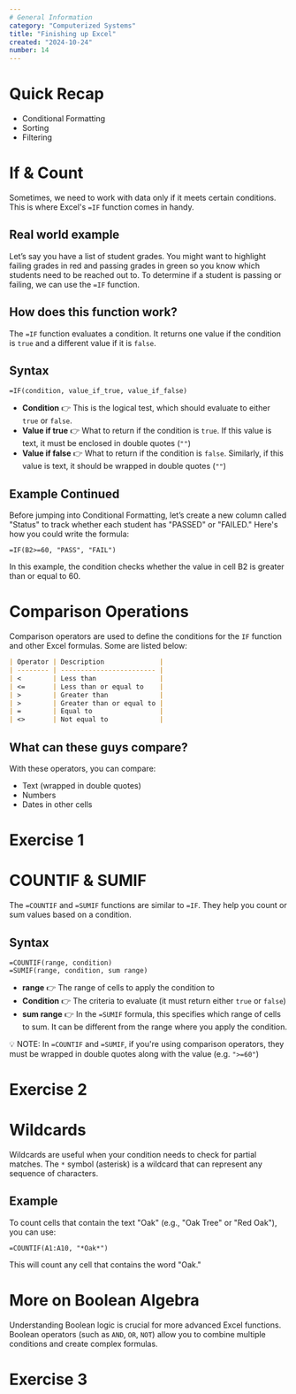 ```yaml
---
# General Information
category: "Computerized Systems"
title: "Finishing up Excel"
created: "2024-10-24"
number: 14
---
```


# Quick Recap

- Conditional Formatting
- Sorting
- Filtering

# If & Count

Sometimes, we need to work with data only if it meets certain conditions. This is where Excel's `=IF` function comes in handy.

## Real world example

Let’s say you have a list of student grades. You might want to highlight failing grades in red and passing grades in green so you know which students need to be reached out to. To determine if a student is passing or failing, we can use the `=IF` function.

## How does this function work?

The `=IF` function evaluates a condition. It returns one value if the condition is `true` and a different value if it is `false`.

## Syntax

```excel
=IF(condition, value_if_true, value_if_false)
```

- **Condition** 👉 This is the logical test, which should evaluate to either `true` or `false`.
- **Value if true** 👉 What to return if the condition is `true`. If this value is text, it must be enclosed in double quotes (`""`)
- **Value if false** 👉 What to return if the condition is `false`. Similarly, if this value is text, it should be wrapped in double quotes (`""`)

## Example Continued

Before jumping into Conditional Formatting, let’s create a new column called "Status" to track whether each student has "PASSED" or "FAILED." Here's how you could write the formula:

```excel
=IF(B2>=60, "PASS", "FAIL")
```

In this example, the condition checks whether the value in cell B2 is greater than or equal to 60.

# Comparison Operations

Comparison operators are used to define the conditions for the `IF` function and other Excel formulas. Some are listed below:

```md
| Operator | Description              |
| -------- | ------------------------ |
| <        | Less than                |
| <=       | Less than or equal to    |
| >        | Greater than             |
| >        | Greater than or equal to |
| =        | Equal to                 |
| <>       | Not equal to             |
```

## What can these guys compare?

With these operators, you can compare:

- Text (wrapped in double quotes)
- Numbers
- Dates in other cells

# Exercise 1

# COUNTIF & SUMIF

The `=COUNTIF` and `=SUMIF` functions are similar to `=IF`. They help you count or sum values based on a condition.

## Syntax

```excel
=COUNTIF(range, condition)
=SUMIF(range, condition, sum range)
```

- **range** 👉 The range of cells to apply the condition to
- **Condition** 👉 The criteria to evaluate (it must return either `true` or `false`)
- **sum range** 👉 In the `=SUMIF` formula, this specifies which range of cells to sum. It can be different from the range where you apply the condition.

💡 NOTE: In `=COUNTIF` and `=SUMIF`, if you're using comparison operators, they must be wrapped in double quotes along with the value (e.g. `">=60"`)

# Exercise 2

# Wildcards

Wildcards are useful when your condition needs to check for partial matches. The `*` symbol (asterisk) is a wildcard that can represent any sequence of characters.

## Example

To count cells that contain the text "Oak" (e.g., "Oak Tree" or "Red Oak"), you can use:

```excel
=COUNTIF(A1:A10, "*Oak*")
```

This will count any cell that contains the word "Oak."

# More on Boolean Algebra

Understanding Boolean logic is crucial for more advanced Excel functions. Boolean operators (such as `AND`, `OR`, `NOT`) allow you to combine multiple conditions and create complex formulas.

# Exercise 3
